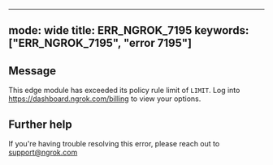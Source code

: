 
---
mode: wide
title: ERR_NGROK_7195
keywords: ["ERR_NGROK_7195", "error 7195"]
---

## Message
This edge module has exceeded its policy rule limit of `LIMIT`. Log into https://dashboard.ngrok.com/billing to view your options.




## Further help
If you're having trouble resolving this error, please reach out to [support@ngrok.com](mailto:support@ngrok.com?subject=Help%20with%20ERR_NGROK_7195)

